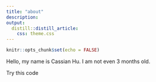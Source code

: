 ```yaml
---
title: "about"
description:
output: 
  distill::distill_article:
    css: theme.css
---
```


```r
knitr::opts_chunk$set(echo = FALSE)
```

Hello, my name is Cassian Hu. I am not even 3 months old. 

Try this code
